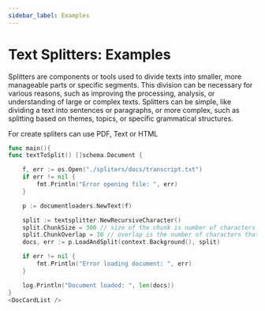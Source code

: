 ```yaml
---
sidebar_label: Examples
---
```



# Text Splitters: Examples

Splitters are components or tools used to divide texts into smaller, more manageable parts or specific segments. This division can be necessary for various reasons, such as improving the processing, analysis, or understanding of large or complex texts. Splitters can be simple, like dividing a text into sentences or paragraphs, or more complex, such as splitting based on themes, topics, or specific grammatical structures.

For create spliters can use PDF, Text or HTML

```go
func main(){
func textToSplit() []schema.Document {

	f, err := os.Open("./spliters/docs/transcript.txt")
	if err != nil {
		fmt.Println("Error opening file: ", err)
	}

	p := documentloaders.NewText(f)

	split := textsplitter.NewRecursiveCharacter()
	split.ChunkSize = 300 // size of the chunk is number of characters
	split.ChunkOverlap = 30 // overlap is the number of characters that the chunks overlap
	docs, err := p.LoadAndSplit(context.Background(), split)

	if err != nil {
		fmt.Println("Error loading document: ", err)
	}

	log.Println("Document loaded: ", len(docs))
}
<DocCardList />



